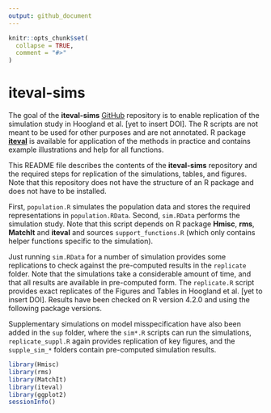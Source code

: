 ```yaml
---
output: github_document
---
```


<!-- README.md is generated from README.Rmd. Please edit that file -->

```r
knitr::opts_chunk$set(
  collapse = TRUE,
  comment = "#>"
)
```

# iteval-sims

<!-- badges: start -->
<!-- badges: end -->

The goal of the **iteval-sims** [GitHub](https://github.com/) repository is to enable replication of the simulation study in Hoogland et al. [yet to insert DOI]. The R scripts are not meant to be used for other purposes and are not annotated. R package [**iteval**](https://github.com/jeroenhoogland/iteval) is available for application of the methods in practice and contains example illustrations and help for all functions.

This README file describes the contents of the **iteval-sims** repository and the required steps for replication of the simulations, tables, and figures. Note that this repository does not have the structure of an R package and does not have to be installed.

First, `population.R` simulates the population data and stores the required representations in `population.RData`. Second, `sim.RData` performs the simulation study. Note that this script depends on R package **Hmisc**, **rms**, **MatchIt** and **iteval** and sources `support_functions.R` (which only contains helper functions specific to the simulation).

Just running `sim.RData` for a number of simulation provides some replications to check against the pre-computed results in the `replicate` folder. Note that the simulations take a considerable amount of time, and that all results are available in pre-computed form. The `replicate.R` script provides exact replicates of the Figures and Tables in Hoogland et al. [yet to insert DOI]. Results have been checked on R version 4.2.0 and using the following package versions.

Supplementary simulations on model misspecification have also been added in the `sup` folder, where the `sim*.R` scripts can run the simulations, `replicate_suppl.R` again provides replication of key figures, and the `supple_sim_*` folders contain pre-computed simulation results.

```r
library(Hmisc)
library(rms)
library(MatchIt)
library(iteval)
library(ggplot2)
sessionInfo()
```
